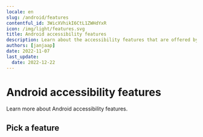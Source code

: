 ```yaml
---
locale: en
slug: /android/features
contentful_id: 3WicXVhikI6CtL1ZWHdYxR
icon: /img/light/features.svg
title: Android accessibility features
description: Learn about the accessibility features that are offered by Android.
authors: [janjaap]
date: 2022-11-07
last_update:
  date: 2022-12-22
---
```


# Android accessibility features

Learn more about Android accessibility features.

## Pick a feature

<LinkList title="List of Android accessibility features" isHighlighted={true}>
  <LinkListItem
    url="/en/docs/android/features/keyboard-access"
    title="Keyboard Access for Android"
    appearance="link"
    label="Keyboard Access for Android"
    description="This article provides in-depth information about using Keyboard Access to control your Android device with a keyboard."
    image="/img/light/keyboard.svg"
    alt="Keyboard Access icon"
  />
  <LinkListItem
    url="/en/docs/android/features/switch-access"
    title="Switch Access for Android"
    appearance="link"
    label="Switch Access for Android"
    description="This article provides in-depth information about using Switch Access to control your Android with switches."
    image="/img/light/switchaccess.svg"
    alt="Switch Access icon"
  />
  <LinkListItem
    url="/en/docs/android/features/talkback"
    title="TalkBack: screen reader for Android"
    appearance="link"
    label="TalkBack: screen reader for Android"
    description="This article provides in-depth information about the TalkBack screen reader for Android."
    image="/img/light/screenreader.svg"
    alt="Screen Reader icon"
  />
  <LinkListItem
    url="/en/docs/android/features/voice-access"
    title="Voice Access for Android"
    appearance="link"
    label="Voice Access for Android"
    description="This article provides in-depth information about using Voice Access to control your Android device by voice."
    image="/img/light/voiceaccess.svg"
    alt="Voice Control icon"
  />
</LinkList>
